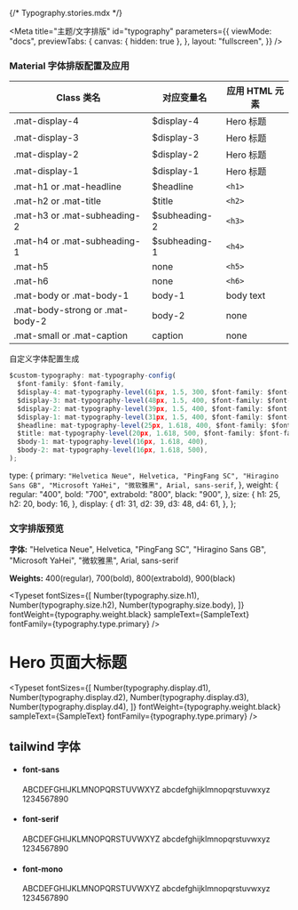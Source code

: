 {/* Typography.stories.mdx */}


<Meta
  title="主题/文字排版"
  id="typography"
  parameters={{
    viewMode: "docs",
    previewTabs: {
      canvas: { hidden: true },
    },
    layout: "fullscreen",
  }}
/>

### Material 字体排版配置及应用

| Class 类名                      | 对应变量名    | 应用 HTML 元素 |
| ------------------------------- | ------------- | -------------- |
| .mat-display-4                  | $display-4    | Hero 标题      |
| .mat-display-3                  | $display-3    | Hero 标题      |
| .mat-display-2                  | $display-2    | Hero 标题      |
| .mat-display-1                  | $display-1    | Hero 标题      |
| .mat-h1 or .mat-headline        | $headline     | `<h1>`         |
| .mat-h2 or .mat-title           | $title        | `<h2>`         |
| .mat-h3 or .mat-subheading-2    | $subheading-2 | `<h3>`         |
| .mat-h4 or .mat-subheading-1    | $subheading-1 | `<h4>`         |
| .mat-h5                         | none          | `<h5>`         |
| .mat-h6                         | none          | `<h6>`         |
| .mat-body or .mat-body-1        | body-1        | body text      |
| .mat-body-strong or .mat-body-2 | body-2        | none           |
| .mat-small or .mat-caption      | caption       | none           |

自定义字体配置生成

```ts
$custom-typography: mat-typography-config(
  $font-family: $font-family,
  $display-4: mat-typography-level(61px, 1.5, 300, $font-family: $font-family),
  $display-3: mat-typography-level(48px, 1.5, 400, $font-family: $font-family),
  $display-2: mat-typography-level(39px, 1.5, 400, $font-family: $font-family),
  $display-1: mat-typography-level(31px, 1.5, 400, $font-family: $font-family),
  $headline: mat-typography-level(25px, 1.618, 400, $font-family: $font-family),
  $title: mat-typography-level(20px, 1.618, 500, $font-family: $font-family),
  $body-1: mat-typography-level(16px, 1.618, 400),
  $body-2: mat-typography-level(16px, 1.618, 500),
);
```

  type: {
    primary: `"Helvetica Neue", Helvetica, "PingFang SC", "Hiragino Sans GB",
  "Microsoft YaHei", "微软雅黑", Arial, sans-serif`,
  },
  weight: {
    regular: "400",
    bold: "700",
    extrabold: "800",
    black: "900",
  },
  size: {
    h1: 25,
    h2: 20,
    body: 16,
  },
  display: {
    d1: 31,
    d2: 39,
    d3: 48,
    d4: 61,
  },
};


### 文字排版预览

**字体:** "Helvetica Neue", Helvetica, "PingFang SC", "Hiragino Sans GB",
"Microsoft YaHei", "微软雅黑", Arial, sans-serif

**Weights:** 400(regular), 700(bold), 800(extrabold), 900(black)

<Typeset
  fontSizes={[
    Number(typography.size.h1),
    Number(typography.size.h2),
    Number(typography.size.body),
  ]}
  fontWeight={typography.weight.black}
  sampleText={SampleText}
  fontFamily={typography.type.primary}
/>

# Hero 页面大标题

<Typeset
  fontSizes={[
    Number(typography.display.d1),
    Number(typography.display.d2),
    Number(typography.display.d3),
    Number(typography.display.d4),
  ]}
  fontWeight={typography.weight.black}
  sampleText={SampleText}
  fontFamily={typography.type.primary}
/>

## tailwind 字体

<ul class="w-full space-y-6 px-4 py-6 sm:p-8 lg:p-6 xl:p-8">
  <li>
    <h4 class="!font-mono text-xs leading-5 text-gray-600">font-sans</h4>
    <p class="text-sm sm:text-lg sm:leading-6 text-purple-900 !font-sans">
      ABCDEFGHIJKLMNOPQRSTUVWXYZ abcdefghijklmnopqrstuvwxyz 1234567890
    </p>
  </li>
  <li>
    <h4 class="!font-mono text-xs leading-5 text-gray-600">font-serif</h4>
    <p class="text-sm sm:text-lg sm:leading-6 text-purple-900 !font-serif">
      ABCDEFGHIJKLMNOPQRSTUVWXYZ abcdefghijklmnopqrstuvwxyz 1234567890
    </p>
  </li>
  <li>
    <h4 class="!font-mono text-xs leading-5 text-gray-600">font-mono</h4>
    <p class="text-sm sm:text-lg sm:leading-6 text-purple-900 !font-mono">
      ABCDEFGHIJKLMNOPQRSTUVWXYZ abcdefghijklmnopqrstuvwxyz 1234567890
    </p>
  </li>
</ul>
